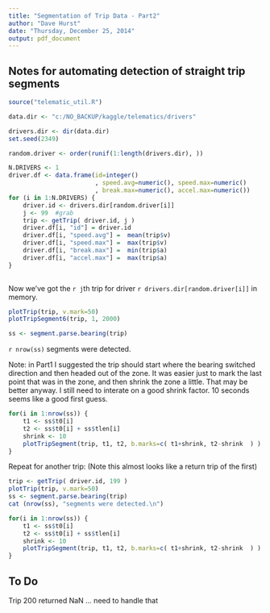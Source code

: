 ```yaml
---
title: "Segmentation of Trip Data - Part2"
author: "Dave Hurst"
date: "Thursday, December 25, 2014"
output: pdf_document
---
```


## Notes for automating detection of straight trip segments

```r
source("telematic_util.R")

data.dir <- "c:/NO_BACKUP/kaggle/telematics/drivers"

drivers.dir <- dir(data.dir)
set.seed(2349)

random.driver <- order(runif(1:length(drivers.dir), ))

N.DRIVERS <- 1
driver.df <- data.frame(id=integer()
                        , speed.avg=numeric(), speed.max=numeric()
                        , break.max=numeric(), accel.max=numeric())
for (i in 1:N.DRIVERS) {
    driver.id <- drivers.dir[random.driver[i]]
    j <- 99  #grab
    trip <- getTrip( driver.id, j )
    driver.df[i, "id"] = driver.id
    driver.df[i, "speed.avg"] =  mean(trip$v)
    driver.df[i, "speed.max"] =  max(trip$v)
    driver.df[i, "break.max"] =  min(trip$a)
    driver.df[i, "accel.max"] =  max(trip$a)
}    
    
```
Now we've got the `r j`th trip for driver `r drivers.dir[random.driver[i]]` in memory. 

```r
plotTrip(trip, v.mark=50)
plotTripSegment6(trip, 1, 2000)
```  
```r
ss <- segment.parse.bearing(trip)

```
`r nrow(ss)` segments were detected.

Note: in Part1 I suggested the trip should start where the bearing switched direction and then headed out of the zone.  It was easier just to mark the last point that was in the zone, and then shrink the zone a little.  That may be better anyway.   I still need to interate on a good shrink factor.  10 seconds seems like a good first guess.
```r
for(i in 1:nrow(ss)) {
    t1 <- ss$t0[i]
    t2 <- ss$t0[i] + ss$tlen[i]
    shrink <- 10
    plotTripSegment(trip, t1, t2, b.marks=c( t1+shrink, t2-shrink  ) )
}
```  

Repeat for another trip:  (Note this almost looks like a return trip of the first)
```r
trip <- getTrip( driver.id, 199 )
plotTrip(trip, v.mark=50)
ss <- segment.parse.bearing(trip)
cat (nrow(ss), "segments were detected.\n")

for(i in 1:nrow(ss)) {
    t1 <- ss$t0[i]
    t2 <- ss$t0[i] + ss$tlen[i]
    shrink <- 10
    plotTripSegment(trip, t1, t2, b.marks=c( t1+shrink, t2-shrink  ) )
}
```  

## To Do
Trip 200 returned NaN ... need to handle that